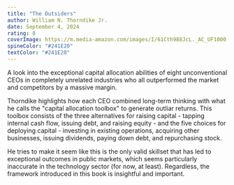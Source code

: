 ```yaml
---
title: "The Outsiders"
author: William N. Thorndike Jr.
date: September 4, 2024
rating: 8
coverImage: https://m.media-amazon.com/images/I/61Cth988JcL._AC_UF1000,1000_QL80_.jpg
spineColor: "#241E20"
textColor: "#241E20"
---
```


A look into the exceptional capital allocation abilities of eight unconventional CEOs in completely unrelated industries who all outperformed the market and competitors by a massive margin.

Thorndike highlights how each CEO combined long-term thinking with what he calls the "capital allocation toolbox" to generate outliar returns. This toolbox consists of the three alternatives for raising capital - tapping internal cash flow, issuing debt, and raising equity - and the five choices for deploying capital - investing in existing operations, acquiring other businesses, issuing dividends, paying down debt, and repurchasing stock.

He tries to make it seem like this is the only valid skillset that has led to exceptional outcomes in public markets, which seems particularly inaccurate in the technology sector (for now, at least). Regardless, the framework introduced in this book is insightful and important.
